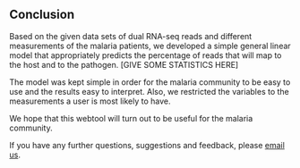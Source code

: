 ## Conclusion

Based on the given data sets of dual RNA-seq reads and different measurements of the malaria patients, we developed a simple general linear model that appropriately predicts the percentage of reads that will map to the host and to the pathogen. [GIVE SOME STATISTICS HERE]

The model was kept simple in order for the malaria community to be easy to use and the results easy to interpret. Also, we restricted the variables to the measurements a user is most likely to have. 

We hope that this webtool will turn out to be useful for the malaria community.

If you have any further questions, suggestions and feedback, please [email us](mailto:mailto:felicia.burtscher17@imperial.ac.uk).